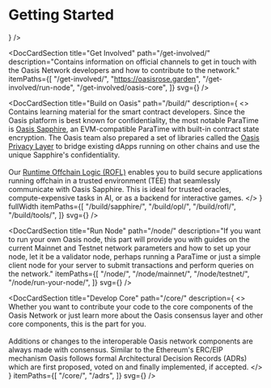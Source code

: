 
# Getting Started

<div className='homepage-container'>
  <DocCardSection
    title="Use Oasis"
    path="/general/"
    description="This introductory part contains general overview of the Oasis Network such as
  the distinction between the consensus layer and different ParaTimes. It
  also covers wallets and other tools for managing your assets across the Oasis
  chains and how to use unique Oasis features."
    itemPaths={[
      "/general/oasis-network/",
      "/general/manage-tokens/",
      "/general/manage-tokens/cli/",
    ]}
    svg={
      <OasisSvg className="animatedSvg" />
    }
/>

<DocCardSection
  title="Get Involved"
  path="/get-involved/"
  description="Contains information on official channels to get in touch with the Oasis Network developers and how to contribute to the network."
  itemPaths={[
    "/get-involved/",
    "https://oasisrose.garden",
    "/get-involved/run-node",
    "/get-involved/oasis-core",
  ]}
  svg={<GetInvolvedSvg className="animatedSvg" />}
/>

<DocCardSection
  title="Build on Oasis"
  path="/build/"
  description={
    <>
      Contains learning material for the smart contract developers. Since the
      Oasis platform is best known for confidentiality, the most notable
      ParaTime is <a href="/build/sapphire/">Oasis Sapphire</a>, an
      EVM-compatible ParaTime with built-in contract state encryption. The Oasis
      team also prepared a set of libraries called the
      <a href="/build/opl/">Oasis Privacy Layer</a> to bridge existing dApps running
      on other chains and use the unique Sapphire's confidentiality.
      <br />
      <br />
      Our <a href="/build/rofl/">Runtime Offchain Logic (ROFL)</a> enables you
      to build secure applications running offchain in a trusted environment
      (TEE) that seamlessly communicate with Oasis Sapphire. This is ideal for
      trusted oracles, compute-expensive tasks in AI, or as a backend for
      interactive games.
    </>
  }
  fullWidth
  itemPaths={[
    "/build/sapphire/",
    "/build/opl/",
    "/build/rofl/",
    "/build/tools/",
  ]}
  svg={<BuildSvg className="animatedSvg" />}
/>

<DocCardSection
  title="Run Node"
  path="/node/"
  description="If you want to run your own Oasis node, this part will provide you with guides on the current Mainnet and Testnet network parameters and how to set up your node, let it be a validator node, perhaps running a ParaTime or just a simple client node for your server to submit transactions and perform queries on the network."
  itemPaths={[
    "/node/",
    "/node/mainnet/",
    "/node/testnet/",
    "/node/run-your-node/",
  ]}
  svg={<NodesSvg className="animatedSvg" />}
/>

<DocCardSection
  title="Develop Core"
  path="/core/"
  description={
    <>
    Whether you want to contribute your code to the core components of the Oasis Network or just learn more about the Oasis consensus layer and other core components, this is the part for you. 
    <br/>
    <br/>
    Additions or changes to the interoperable Oasis network components are always made with consensus. Similar to the Ethereum's ERC/EIP mechanism Oasis follows formal Architectural Decision Records (ADRs) which are first proposed, voted on and finally implemented, if accepted.
    </>
  }
  itemPaths={[
    "/core/",
    "/adrs",
  ]}
  svg={<DevelopCoreSvg className="animatedSvg" />}
/>
</div>
